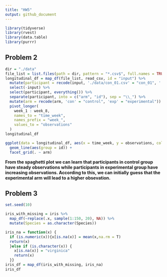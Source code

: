 ```yaml
---
title: "HW5"
output: github_document
---
```


```r
library(tidyverse)
library(rvest)
library(data.table)
library(purrr)
```

## Problem 2

```r
dir = "./data"
file_list = list.files(path = dir, pattern = "*.csv$", full.names = TRUE, recursive = TRUE)
longitudinal_df = map_df(file_list, read_csv, id = "input") %>% 
  mutate(participant = recode(input, './data/con_01.csv' = "con_01", './data/con_02.csv' = "con_02", './data/con_03.csv' = "con_03", './data/con_04.csv' = "con_04", './data/con_05.csv' = "con_05", './data/con_06.csv' = "con_06", './data/con_07.csv' = "con_07", './data/con_08.csv' = "con_08", './data/con_09.csv' = "con_09", './data/con_10.csv' = "con_10", './data/exp_01.csv' = "exp_01", './data/exp_02.csv' = "exp_02", './data/exp_03.csv' = "exp_03", './data/exp_04.csv' = "exp_04", './data/exp_05.csv' = "exp_05", './data/exp_06.csv' = "exp_06", './data/exp_07.csv' = "exp_07", './data/exp_08.csv' = "exp_08", './data/exp_09.csv' = "exp_09", './data/exp_10.csv' = "exp_10")) %>% 
  select(-input) %>% 
  select(participant, everything()) %>%
  separate(participant, into = c("arm", "id"), sep = "\\_") %>% 
  mutate(arm = recode(arm, 'con' = "control", 'exp' = "experimental")) %>%
  pivot_longer(
    week_1 : week_8,
    names_to = "time_week",
    names_prefix = "week_",
    values_to = "observations"
  )
longitudinal_df
```

```r
ggplot(data = longitudinal_df, aes(x = time_week, y = observations, color = id)) +
  geom_line(aes(group = id)) +
  facet_grid(. ~ arm)
```

**From the spaghetti plot we can learn that participants in control group have steady observations while participants in experimental group have increasing observations. According to this, we can initially guess that the experimental arm will lead to a higher obsevation.**

## Problem 3

```r
set.seed(10)

iris_with_missing = iris %>% 
  map_df(~replace(.x, sample(1:150, 20), NA)) %>%
  mutate(Species = as.character(Species)) 
```


```r

iris_na = function(x) {
  if (is.numeric(x)){x[is.na(x)] = mean(x,na.rm = T)
  return(x)
  }else if (is.character(x)) {
    x[is.na(x)] = "virginica"
    return(x)
  }}
iris_df = map_df(iris_with_missing, iris_na)
iris_df
```


